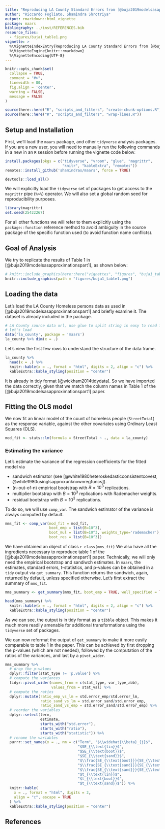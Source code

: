 ```yaml
---
title: "Reproducing LA County Standard Errors from [@buja2019modelsasapproximationspart1]"
author: "Riccardo Fogliato, Shamindra Shrotriya"
output: rmarkdown::html_vignette
package: maars    
bibliography: ../inst/REFERENCES.bib
resource_files:
  - figures/buja1_table1.png
vignette: >
  %\VignetteIndexEntry{Reproducing LA County Standard Errors from [@buja2019modelsasapproximationspart1]}
  %\VignetteEngine{knitr::rmarkdown}
  %\VignetteEncoding{UTF-8}
---
```


``` r
knitr::opts_chunk$set(
  collapse = TRUE,
  comment = "#>",
  linewidth = 80,
  fig.align = 'center',
  warning = FALSE,
  message = FALSE
)
```

```r
source(here::here("R", "scripts_and_filters", "create-chunk-options.R"))
source(here::here("R", "scripts_and_filters", "wrap-lines.R"))
```

## Setup and Installation

First, we'll load the `maars` package, and other `tidyverse` analysis packages.
If you are a new user, you will need to manually run the following commands in a
new in an `R` session before running the vignette code below:

``` r
install.packages(pkgs = c("tidyverse", "vroom", "glue", "magrittr", 
                          "knitr", "kableExtra", "remotes"))
remotes::install_github('shamindras/maars', force = TRUE)
```
```r
devtools::load_all()
```


We will explicitly load the `tidyverse` set of packages to get access to the
`magrittr` pipe (`%>%`) operator. We will also set a global random seed for
reproducibility purposes.

``` r
library(magrittr)
set.seed(25422267)
```

For all other functions we will refer to them explicitly using the
`package::function` reference method to avoid ambiguity in the source package of
the specific function used (to avoid function name conflicts).

## Goal of Analysis

We try to replicate the results of Table 1 in
[@buja2019modelsasapproximationspart1], as shown below:

``` r
# knitr::include_graphics(here::here("vignettes", "figures", "buja1_table1.png"))
knitr::include_graphics(path = "figures/buja1_table1.png")
```

## Loading the data

Let's load the LA County Homeless persons data as used in
[@buja2019modelsasapproximationspart1] and briefly examine it. 
The dataset is already included in the package. 

``` r
# LA County source data url, use glue to split string in easy to read format
# let's load 
data('la_county', package = 'maars')
la_county %>% dim(x = .)
```

Let's view the first few rows to understand the structure of the data frame.

``` r
la_county %>% 
  head(x = .) %>% 
  knitr::kable(x = ., format = "html", digits = 2, align = "c") %>% 
  kableExtra::kable_styling(position = "center")
```

It is already in tidy format [@wickham2014tidydata]. So we have imported the 
data correctly, given that we match the column names in Table 1 of the [@buja2019modelsasapproximationspart1] paper.

## Fitting the OLS model

We now fit an linear model of the count of homeless people (`StreetTotal`) as
the response variable, against the other covariates using Ordinary Least Squares
(OLS).

``` r
mod_fit <- stats::lm(formula = StreetTotal ~ ., data = la_county)
```


### Estimating the variance

Let's estimate the variance of the regression coefficients for the fitted model via 

* sandwich estimator (see
[@white1980heteroskedasticconsistentcovest,
@white1980usinglsapproxunknownregfuncs]). 
* (n-out-of-n) empirical bootstrap with $B=10^{3}$ replications.
* multiplier bootstrap with $B=10^{3}$ replications with Rademacher weights.
* residual bootstrap with $B=10^{3}$ replications.

To do so, we will use `comp_var`. 
The sandwich estimator of the variance is always computed by default.

```r
mms_fit <- comp_var(mod_fit = mod_fit,
                    boot_emp = list(B=10^3),
                    boot_mul = list(B=10^3, weights_type='rademacher'),
                    boot_res = list(B=10^3))
```

We have obtained an object of class `r class(mms_fit)`
We also have all the ingredients necessary to reproduce table 1 of the 
[@buja2019modelsasapproximationspart1] paper. 
Technically, we will only need the empirical bootstrap and sandiwch estimates.
In `maars`, the estimates, standard errors, t-statistics, and p-values can be 
obtained in a `tidy` output via `get_summary`. 
This function returns the sandwich, again, returned by default, unless specified otherwise. 
Let's first extract the summary of `mms_fit`.

```r
mms_summary <- get_summary(mms_fit, boot_emp = TRUE, well_specified = TRUE)

head(mms_summary) %>%
  knitr::kable(x = ., format = "html", digits = 2, align = "c") %>% 
  kableExtra::kable_styling(position = "center")
```
As we can see, the output is in tidy format as a `tibble` object. This makes it
much more readily amenable for additional transformations using the `tidyverse`
set of packages.

We can now reformat the output of `get_summary` to make it more easily 
comparable to table 1 in the paper.
This can be achieved by first dropping the p-values (which are not needed),
followed by the computation of the ratios of the variances, and last by a `pivot_wider`.

```r
mms_summary %>%
  # drop the p-values
  dplyr::filter(stat_type != 'p.value') %>%
  # compute the variances
  tidyr::pivot_wider(names_from = c(stat_type, var_type_abb), 
                     values_from = stat_val) %>%
  # compute the ratios
  dplyr::mutate(ratio_emp_vs_lm = std.error_emp/std.error_lm,
                ratio_sand_vs_lm = std.error_sand/std.error_emp,
                ratio_sand_vs_emp = std.error_sand/std.error_emp) %>%
  # reorder the variables
  dplyr::select(term, 
                estimate, 
                starts_with("std.error"), 
                starts_with("ratio"), 
                starts_with("statistic")) %>%
  # rename the variables
  purrr::set_names(x = ., nm = c("Term", "$\\widehat{\\beta}_{j}$", 
                                 "$SE_{\\text{lin}}$", 
                                 "$SE_{\\text{boot}}$", 
                                 "$SE_{\\text{sand}}$",
                                 "$\\frac{SE_{\\text{boot}}}{SE_{\\text{lin}}}$",
                                 "$\\frac{SE_{\\text{sand}}}{SE_{\\text{lin}}}$", 
                                 "$\\frac{SE_{\\text{sand}}}{SE_{\\text{boot}}}$",
                                 "$t_{\\text{lin}}$", 
                                 "$t_{\\text{boot}}$",
                                 "$t_{\\text{sand}}$")) %>%
  knitr::kable(
    x = ., format = "html", digits = 2,
    align = "c", escape = TRUE
  ) %>%
  kableExtra::kable_styling(position = "center")
```



## References
